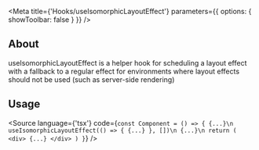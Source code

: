 
<Meta
    title={'Hooks/useIsomorphicLayoutEffect'}
    parameters={{
        options: {
            showToolbar: false
        }
    }}
/>

## About
useIsomorphicLayoutEffect is a helper hook for scheduling a layout effect with a fallback to a regular effect for environments where layout effects should not be used (such as server-side rendering)

## Usage

<Source
    language={'tsx'}
    code={`
const Component = () => {
    {...}\n
    useIsomorphicLayoutEffect(() => {
        {...}
    }, [])\n
    {...}\n
    return (
        <div>
            {...}
        </div>
    )
}
`}
/>